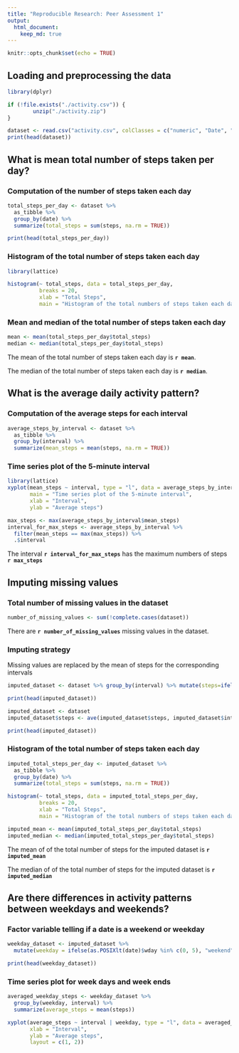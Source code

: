```yaml
---
title: "Reproducible Research: Peer Assessment 1"
output: 
  html_document:
    keep_md: true
---
```


```r
knitr::opts_chunk$set(echo = TRUE)
```


## Loading and preprocessing the data
```r
library(dplyr)

if (!file.exists("./activity.csv")) {
        unzip("./activity.zip")
}

dataset <- read.csv("activity.csv", colClasses = c("numeric", "Date", "numeric"))
print(head(dataset))
```



## What is mean total number of steps taken per day?

### Computation of the number of steps taken each day

```r

total_steps_per_day <- dataset %>%
  as_tibble %>%
  group_by(date) %>%
  summarize(total_steps = sum(steps, na.rm = TRUE))

print(head(total_steps_per_day))
```

### Histogram of the total number of steps taken each day

```r
library(lattice)

histogram(~ total_steps, data = total_steps_per_day, 
          breaks = 20,
          xlab = "Total Steps",
          main = "Histogram of the total numbers of steps taken each day")
```

### Mean and median of the total number of steps taken each day

```r
mean <- mean(total_steps_per_day$total_steps)
median <- median(total_steps_per_day$total_steps)
```
The mean of the total number of steps taken each day is **`r mean`**.

The median of the total number of steps taken each day is **`r median`**.

## What is the average daily activity pattern?

### Computation of the average steps for each interval

```r
average_steps_by_interval <- dataset %>%
  as_tibble %>%
  group_by(interval) %>%
  summarize(mean_steps = mean(steps, na.rm = TRUE))
```

### Time series plot of the 5-minute interval
```r
library(lattice)
xyplot(mean_steps ~ interval, type = "l", data = average_steps_by_interval,
       main = "Time series plot of the 5-minute interval",
       xlab = "Interval",
       ylab = "Average steps")
```

```r
max_steps <- max(average_steps_by_interval$mean_steps)
interval_for_max_steps <- average_steps_by_interval %>%
  filter(mean_steps == max(max_steps)) %>%
  .$interval
```

The interval **`r interval_for_max_steps`** has the maximum numbers of steps **`r max_steps`**

## Imputing missing values

### Total number of missing values in the dataset
```r
number_of_missing_values <- sum(!complete.cases(dataset))
```

There are **`r number_of_missing_values`** missing values in the dataset.

### Imputing strategy

Missing values are replaced by the mean of steps for the corresponding intervals

```r
imputed_dataset <- dataset %>% group_by(interval) %>% mutate(steps=ifelse(is.na(steps), mean(steps, na.rm = TRUE), steps))

print(head(imputed_dataset))
```

```r
imputed_dataset <- dataset
imputed_dataset$steps <- ave(imputed_dataset$steps, imputed_dataset$interval, FUN = function(x) {ifelse(is.na(x), mean(x, na.rm = TRUE), x)})

print(head(imputed_dataset))
```

### Histogram of the total number of steps taken each day

```r
imputed_total_steps_per_day <- imputed_dataset %>%
  as_tibble %>%
  group_by(date) %>%
  summarize(total_steps = sum(steps, na.rm = TRUE))

histogram(~ total_steps, data = imputed_total_steps_per_day,
          breaks = 20,
          xlab = "Total Steps",
          main = "Histogram of the total numbers of steps taken each day")

imputed_mean <- mean(imputed_total_steps_per_day$total_steps)
imputed_median <- median(imputed_total_steps_per_day$total_steps)

```

The mean of of the total number of steps for the imputed dataset is **`r imputed_mean`**

The median of of the total number of steps for the imputed dataset is **`r imputed_median`**

## Are there differences in activity patterns between weekdays and weekends?

### Factor variable telling if a date is a weekend or weekday

```r
weekday_dataset <- imputed_dataset %>%
  mutate(weekday = ifelse(as.POSIXlt(date)$wday %in% c(0, 5), "weekend", "weekday"))

print(head(weekday_dataset))
```

### Time series plot for week days and week ends
```r
averaged_weekday_steps <- weekday_dataset %>%
  group_by(weekday, interval) %>%
  summarize(average_steps = mean(steps))

xyplot(average_steps ~ interval | weekday, type = "l", data = averaged_weekday_steps,
       xlab = "Interval",
       ylab = "Average steps",
       layout = c(1, 2))
```

